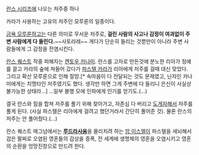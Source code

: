 [[란스 시리즈]]에 나오는 저주중 하나

카라가 사용하는 고유의 저주인 모루룬의 일종이다. 

[[금욕 모루룬]]하고는 다른 의미로 무서운 저주로, '''걸린 사람의 사고나 감정이 여과없이 주변 사람에게 다 들린다.'''~~사토라레~~ 게다가 단순히 들리는 것뿐만이 아니라 주변 사람들에게 그 감정을 전염시킨다. 

[[란스 퀘스트]] 작중 피해자는 [[켄토우 카나미]]. 란스를 고자로 만든것에 분노한 리아가 정예를 끌고 카라의 숲에 쳐들어 갔다가 [[파스텔 카라]]가 리아에게 저주를 걸때 대신 맞았다. 그리고 확산 모루룬으로 인해 절망.[* 속마음이 다 전달되는 것도 문제였고, 닌자인 카나미에게는 치명타인 저주였기도 했다. 생각만 하면 그게 주변에 다 들리니 은신이 사실상 불가능한 상태라...] …일부 불행 모에 인파에게 인기를 얻기도.(…)

결국 란스와 힘을 합쳐 저주를 풀기 위해 찾아가고, 자존심 다 버리고 [[도게자]]해서 저주를 풀게 된다. (사실 파스텔은 리아에게 걸려고 했던거라서 간단히 풀어준 것). 물론 란스의 저주는 안 풀어줬다.(…)

란스 퀘스트 매그넘에서는 '''[[루드라사움]]'''을 물리치려 하는 [[암 이스엘]]이 파스텔을 세뇌해서 검은 팔찌로 오염된 영혼들의 감상을 증폭, 전 세계에 생명체의 영혼을 오염시키고 영혼의 순환을 엉망진창으로 만드려 한다. 
